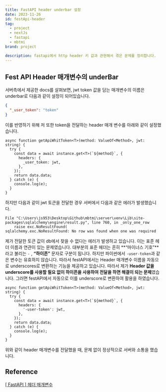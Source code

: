 ```yaml
---
title: FastAPI header underbar 설정
date: 2023-11-26
id: festApi-header
tag:
  - project
  - nextJs
  - fastapi
  - mbtmi
brand: project

description: fastapi에서 http header 키 값과 관현해서 겪은 문제를 정리합니다.
---
```


## Fest API Header 매개변수의 underBar

서버측에서 제공한 docs를 살펴보면, jwt token 값을 담는 매개변수의 이름은 underbar로 다음과 같이 설정이 되어있습니다.

```json
{
  "_user_token": "token"
}
```

이를 반영하기 위해 저 또한 token을 전달하는 header 매개 변수를 아래와 같이 설정했습니다.

```tsx
async function getApiWhitToken<T>(method: ValueOf<Method>, jwt: string) {
  try {
    const data = await instance.get<T>(`${method}`, {
      headers: {
        _user_token: jwt,
      },
    });
    return data.data;
  } catch (e) {
    console.log(e);
  }
}
```

하지만 다음과 같이 jwt 토큰을 전달한 경우 서버에서 다음과 같은 에러가 발생했습니다.

```
File "C:\Users\js953\Desktop\Github\mbtmi\server\venv\Lib\site-packages\sqlalchemy\engine\result.py", line 760, in _only_one_row
    raise exc.NoResultFound(
sqlalchemy.exc.NoResultFound: No row was found when one was required
```

제가 전달한 토큰 값이 db에서 찾을 수 없다는 에러가 발생하고 있습니다. 이는 표준 헤더 이름과 연관이 있는 문제였습니다. 대부분의 표준 헤더는 흔히 **“마이너스 기호”**라고 불리는 `-` , **“하이픈”** 문자로 구분이 됩니다. 하지만 파이썬에서 `-user-token`과 같은 변수는 유효하지 않습니다. 따라서 festAPI에서는 Header 매개변수 이름을 자동으로 underscores로 변환하는 기능을 제공하고 있습니다. 따라서 제가 **Header 값을 underscore를 사용할 필요 없이 하이픈을 사용하여 전달을 하면 해결이 되는 문제**였습니다. 그러면 festAPI에서 자동으로 이를 underscore로 변환하여 활용을 하였습니다.

```tsx
async function getApiWhitToken<T>(method: ValueOf<Method>, jwt: string) {
  try {
    const data = await instance.get<T>(`${method}`, {
      headers: {
        '-user-token': jwt,
      },
    });
    return data.data;
  } catch (e) {
    console.log(e);
  }
}
```

위와 같이 header 매개변수를 전달했을 때, 문제 없이 정상적으로 서버와 소통을 했습니다.

## Reference

[[ FastAPI ] 헤더 매개변수](https://weekwith.tistory.com/entry/FastAPI-헤더-매개변수)
